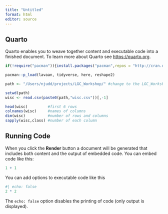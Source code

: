 ```yaml
---
title: "Untitled"
format: html
editor: source
---
```


## Quarto

Quarto enables you to weave together content and executable code into a finished document. To learn more about Quarto see <https://quarto.org>.

```r
if(!require("pacman")){install.packages("pacman",repos = "http://cran.us.r-project.org")}

pacman::p_load(lavaan, tidyverse, here, reshape2)
```

```r
path <- "/Users/njudd/projects/LGC_Workshop/" #change to the LGC_Workshop folder

setwd(path)
wisc <- read.csv(paste0(path,"wisc.csv"))[,-1]

head(wisc)         #first 6 rows
colnames(wisc)     #names of columns
dim(wisc)          #number of rows and columns
sapply(wisc,class) #number of each column

```

## Running Code

When you click the **Render** button a document will be generated that includes both content and the output of embedded code. You can embed code like this:

```r
1 + 1
```

You can add options to executable code like this

```r
#| echo: false
2 * 2
```

The `echo: false` option disables the printing of code (only output is displayed).
